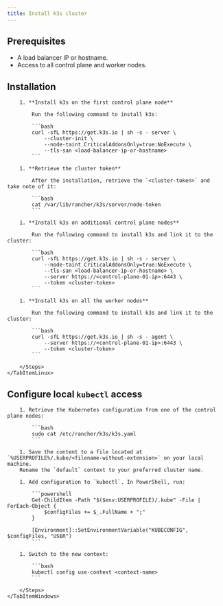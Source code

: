 ```yaml
---
title: Install k3s cluster
---
```



## Prerequisites

- A load balancer IP or hostname.
- Access to all control plane and worker nodes.

## Installation

<TabsOS>
    <TabItemLinux>
        <Steps>

        1. **Install k3s on the first control plane node**

            Run the following command to install k3s:

            ```bash
            curl -sfL https://get.k3s.io | sh -s - server \
                --cluster-init \
                --node-taint CriticalAddonsOnly=true:NoExecute \
                --tls-san <load-balancer-ip-or-hostname>
            ```

        1. **Retrieve the cluster token**

            After the installation, retrieve the `<cluster-token>` and take note of it:

            ```bash
            cat /var/lib/rancher/k3s/server/node-token
            ```

        1. **Install k3s on additional control plane nodes**

            Run the following command to install k3s and link it to the cluster:

            ```bash
            curl -sfL https://get.k3s.io | sh -s - server \
                --node-taint CriticalAddonsOnly=true:NoExecute \
                --tls-san <load-balancer-ip-or-hostname> \
                --server https://<control-plane-01-ip>:6443 \
                --token <cluster-token>
            ```

        1. **Install k3s on all the worker nodes**

            Run the following command to install k3s and link it to the cluster:

            ```bash
            curl -sfL https://get.k3s.io | sh -s - agent \
                --server https://<control-plane-01-ip>:6443 \
                --token <cluster-token>
            ```

        </Steps>
    </TabItemLinux>
</TabsOS>

## Configure local `kubectl` access

<TabsOS>
    <TabItemWindows>
        <Steps>

        1. Retrieve the Kubernetes configuration from one of the control plane nodes:

            ```bash
            sudo cat /etc/rancher/k3s/k3s.yaml
            ```

        1. Save the content to a file located at `%USERPROFILE%/.kube/<filename-without-extension>` on your local machine.
        Rename the `default` context to your preferred cluster name.

        1. Add configuration to `kubectl`. In PowerShell, run:

            ```powershell
            Get-ChildItem -Path "$($env:USERPROFILE)/.kube" -File | ForEach-Object {
                $configFiles += $_.FullName + ";"
            }

            [Environment]::SetEnvironmentVariable("KUBECONFIG", $configFiles, "USER")
            ```

        1. Switch to the new context:

            ```bash
            kubectl config use-context <context-name>
            ```
            
        </Steps>
    </TabItemWindows>
</TabsOS>